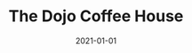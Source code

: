 ---
title: The Dojo Coffee House
type: portfolio
tags: ['JavaScript', 'React', 'Next']
stack: HTML & CSS
date: '2021-01-01'
thumb: ../images/thumbs/coffee.png
featuredImg: ../images/featured/coffee-banner.png
description: ["Built storage & pipeline infrastructure with AWS CLI then loaded structured and semi-structured YouTube data into S3 Data Lake. Transformed .csv and .json data into Apache Parquet with python scripts on AWS Lambda and Glue ETL. Built data catalogs with Glue Crawler to form the schema of the Data Lake and built a Glue ETL to produce an Analytic Table. Visualized results in a dashboard using AWS QuickSight."]
---